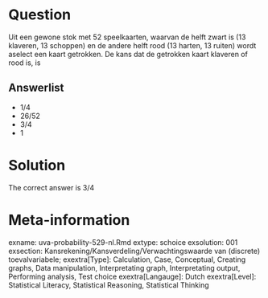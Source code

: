 Question
========

Uit een gewone stok met 52 speelkaarten, waarvan de helft zwart is (13 klaveren, 13 schoppen) en de andere helft rood (13 harten, 13 ruiten) wordt aselect een kaart getrokken. De kans dat de getrokken kaart klaveren of rood is, is 

Answerlist
----------
* 1\/4
* 26\/52
* 3\/4
* 1

Solution
========

The correct answer is  3\/4 

Meta-information
================
exname: uva-probability-529-nl.Rmd 
extype: schoice 
exsolution: 001 
exsection: Kansrekening/Kansverdeling/Verwachtingswaarde van (discrete) toevalvariabele;
exextra[Type]: Calculation, Case, Conceptual, Creating graphs, Data manipulation, Interpretating graph, Interpretating output, Performing analysis, Test choice 
exextra[Langauge]: Dutch 
exextra[Level]: Statistical Literacy, Statistical Reasoning, Statistical Thinking 
